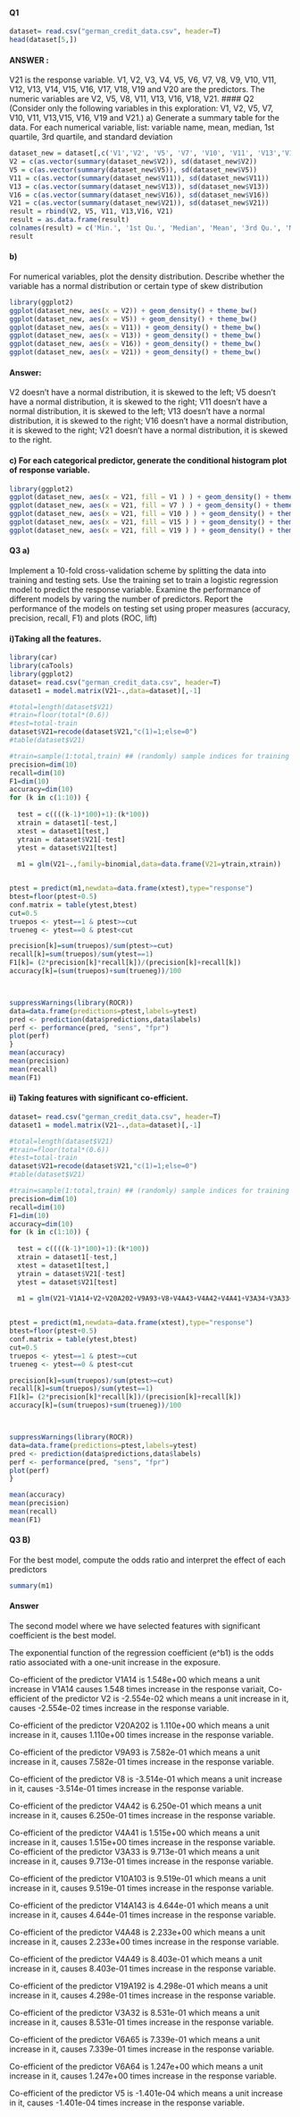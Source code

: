 
#### Q1
```{r}
dataset= read.csv("german_credit_data.csv", header=T)
head(dataset[5,])
```
#### ANSWER : 
V21 is the response variable. V1, V2, V3, V4, V5, V6, V7, V8, V9, V10, V11, V12, V13, V14, V15, V16, V17, V18, V19 and V20 are the predictors. The numeric variables are V2, V5, V8, V11, V13, V16, V18, V21. 
#### Q2 
(Consider only the following variables in this exploration: V1, V2, V5, V7, V10, V11, V13,V15, V16, V19 and V21.) a) Generate a summary table for the data. For each numerical variable, list: variable name, mean, median, 1st quartile, 3rd quartile, and standard deviation

```{r}
dataset_new = dataset[,c('V1','V2', 'V5', 'V7', 'V10', 'V11', 'V13','V15', 'V16', 'V19','V21')]
V2 = c(as.vector(summary(dataset_new$V2)), sd(dataset_new$V2))
V5 = c(as.vector(summary(dataset_new$V5)), sd(dataset_new$V5))
V11 = c(as.vector(summary(dataset_new$V11)), sd(dataset_new$V11))
V13 = c(as.vector(summary(dataset_new$V13)), sd(dataset_new$V13))
V16 = c(as.vector(summary(dataset_new$V16)), sd(dataset_new$V16))
V21 = c(as.vector(summary(dataset_new$V21)), sd(dataset_new$V21))
result = rbind(V2, V5, V11, V13,V16, V21)
result = as.data.frame(result)
colnames(result) = c('Min.', '1st Qu.', 'Median', 'Mean', '3rd Qu.', 'Max.', 'Sd')
result

```
#### b) 
For numerical variables, plot the density distribution. Describe whether the variable has a normal distribution or certain type of skew distribution
```{r fig.width=3.5,fig.height=3}
library(ggplot2)
ggplot(dataset_new, aes(x = V2)) + geom_density() + theme_bw()
ggplot(dataset_new, aes(x = V5)) + geom_density() + theme_bw()
ggplot(dataset_new, aes(x = V11)) + geom_density() + theme_bw()
ggplot(dataset_new, aes(x = V13)) + geom_density() + theme_bw()
ggplot(dataset_new, aes(x = V16)) + geom_density() + theme_bw()
ggplot(dataset_new, aes(x = V21)) + geom_density() + theme_bw()
```
#### Answer:
V2 doesn't have a normal distribution, it is skewed to the left; V5 doesn't have a normal distribution, it is skewed to the right; V11 doesn't have a normal distribution, it is skewed to the left; V13 doesn't have a normal distribution, it is skewed to the right; V16 doesn't have a normal distribution, it is skewed to the right; V21 doesn't have a normal distribution, it is skewed to the right.

#### c) For each categorical predictor, generate the conditional histogram plot of response variable.

```{r fig.width=3.5,fig.height=3}
library(ggplot2)
ggplot(dataset_new, aes(x = V21, fill = V1 ) ) + geom_density() + theme_bw()
ggplot(dataset_new, aes(x = V21, fill = V7 ) ) + geom_density() + theme_bw()
ggplot(dataset_new, aes(x = V21, fill = V10 ) ) + geom_density() + theme_bw()
ggplot(dataset_new, aes(x = V21, fill = V15 ) ) + geom_density() + theme_bw()
ggplot(dataset_new, aes(x = V21, fill = V19 ) ) + geom_density() + theme_bw()
```

#### Q3 a) 

Implement a 10-fold cross-validation scheme by splitting the data
into training and testing sets. Use the training set to train a logistic
regression model to predict the response variable. Examine the
performance of different models by varing the number of predictors.
Report the performance of the models on testing set using proper
measures (accuracy, precision, recall, F1) and plots (ROC, lift)

#### i)Taking all the features.
```{r fig.width=3.5,fig.height=3}
library(car)
library(caTools)
library(ggplot2)
dataset= read.csv("german_credit_data.csv", header=T)
dataset1 = model.matrix(V21~.,data=dataset)[,-1]

#total=length(dataset$V21)
#train=floor(total*(0.6))
#test=total-train
dataset$V21=recode(dataset$V21,"c(1)=1;else=0")
#table(dataset$V21)

#train=sample(1:total,train) ## (randomly) sample indices for training set
precision=dim(10)
recall=dim(10)
F1=dim(10)
accuracy=dim(10)
for (k in c(1:10)) {
  
  test = c((((k-1)*100)+1):(k*100))
  xtrain = dataset1[-test,]
  xtest = dataset1[test,]
  ytrain = dataset$V21[-test]
  ytest = dataset$V21[test]
  
  m1 = glm(V21~.,family=binomial,data=data.frame(V21=ytrain,xtrain))


ptest = predict(m1,newdata=data.frame(xtest),type="response")
btest=floor(ptest+0.5)
conf.matrix = table(ytest,btest)
cut=0.5
truepos <- ytest==1 & ptest>=cut 
trueneg <- ytest==0 & ptest<cut

precision[k]=sum(truepos)/sum(ptest>=cut)
recall[k]=sum(truepos)/sum(ytest==1)
F1[k]= (2*precision[k]*recall[k])/(precision[k]+recall[k])
accuracy[k]=(sum(truepos)+sum(trueneg))/100



suppressWarnings(library(ROCR))
data=data.frame(predictions=ptest,labels=ytest)
pred <- prediction(data$predictions,data$labels)
perf <- performance(pred, "sens", "fpr")
plot(perf)
}
mean(accuracy)
mean(precision)
mean(recall)
mean(F1)

```
#### ii) Taking features with significant co-efficient. 
```{r fig.width=3.5,fig.height=3}

dataset= read.csv("german_credit_data.csv", header=T)
dataset1 = model.matrix(V21~.,data=dataset)[,-1]

#total=length(dataset$V21)
#train=floor(total*(0.6))
#test=total-train
dataset$V21=recode(dataset$V21,"c(1)=1;else=0")
#table(dataset$V21)

#train=sample(1:total,train) ## (randomly) sample indices for training set
precision=dim(10)
recall=dim(10)
F1=dim(10)
accuracy=dim(10)
for (k in c(1:10)) {
  
  test = c((((k-1)*100)+1):(k*100))
  xtrain = dataset1[-test,]
  xtest = dataset1[test,]
  ytrain = dataset$V21[-test]
  ytest = dataset$V21[test]
  
  m1 = glm(V21~V1A14+V2+V20A202+V9A93+V8+V4A43+V4A42+V4A41+V3A34+V3A33+ V10A103+V14A143+V4A48+V4A49+V19A192+V3A32+V6A65+V6A64+V5,family=binomial,data=data.frame(V21=ytrain,xtrain))


ptest = predict(m1,newdata=data.frame(xtest),type="response")
btest=floor(ptest+0.5)
conf.matrix = table(ytest,btest)
cut=0.5
truepos <- ytest==1 & ptest>=cut 
trueneg <- ytest==0 & ptest<cut

precision[k]=sum(truepos)/sum(ptest>=cut)
recall[k]=sum(truepos)/sum(ytest==1)
F1[k]= (2*precision[k]*recall[k])/(precision[k]+recall[k])
accuracy[k]=(sum(truepos)+sum(trueneg))/100



suppressWarnings(library(ROCR))
data=data.frame(predictions=ptest,labels=ytest)
pred <- prediction(data$predictions,data$labels)
perf <- performance(pred, "sens", "fpr")
plot(perf)
}

mean(accuracy)
mean(precision)
mean(recall)
mean(F1)


```
#### Q3 B)

For the best model, compute the odds ratio and interpret the effect
of each predictors

```{r}
summary(m1)
```
#### Answer
The second model where we have selected features with significant coefficient is the best model.

The exponential function of the regression coefficient (e^b1) is the odds ratio associated with a one-unit increase in the exposure.

Co-efficient of the predictor V1A14 is 1.548e+00 which means a unit increase in V1A14 causes 1.548 times increase in the response variait,
Co-efficient of the predictor V2 is -2.554e-02 which means a unit increase in it, causes -2.554e-02 times increase in the response variable.

Co-efficient of the predictor V20A202 is 1.110e+00 which means a unit increase in it, causes 1.110e+00 times increase in the response variable.

Co-efficient of the predictor V9A93 is 7.582e-01 which means a unit increase in it, causes 7.582e-01 times increase in the response variable.

Co-efficient of the predictor V8 is -3.514e-01 which means a unit increase in it, causes -3.514e-01 times increase in the response variable.

Co-efficient of the predictor V4A42 is  6.250e-01 which means a unit increase in it, causes 6.250e-01 times increase in the response variable.

Co-efficient of the predictor V4A41 is  1.515e+00 which means a unit increase in it, causes 1.515e+00 times increase in the response variable.
Co-efficient of the predictor V3A33 is  9.713e-01 which means a unit increase in it, causes 9.713e-01 times increase in the response variable.

Co-efficient of the predictor V10A103 is 9.519e-01 which means a unit increase in it, causes 9.519e-01 times increase in the response variable.

Co-efficient of the predictor V14A143 is 4.644e-01 which means a unit increase in it, causes 4.644e-01 times increase in the response variable.

Co-efficient of the predictor V4A48 is 2.233e+00 which means a unit increase in it, causes 2.233e+00 times increase in the response variable.

Co-efficient of the predictor V4A49 is 8.403e-01 which means a unit increase in it, causes 8.403e-01 times increase in the response variable.

Co-efficient of the predictor V19A192 is 4.298e-01 which means a unit increase in it, causes 4.298e-01 times increase in the response variable.

Co-efficient of the predictor V3A32 is 8.531e-01 which means a unit increase in it, causes 8.531e-01 times increase in the response variable.

Co-efficient of the predictor V6A65 is 7.339e-01 which means a unit increase in it, causes 7.339e-01 times increase in the response variable.

Co-efficient of the predictor V6A64 is 1.247e+00 which means a unit increase in it, causes 1.247e+00 times increase in the response variable.

Co-efficient of the predictor V5 is -1.401e-04 which means a unit increase in it, causes -1.401e-04 times increase in the response variable.


